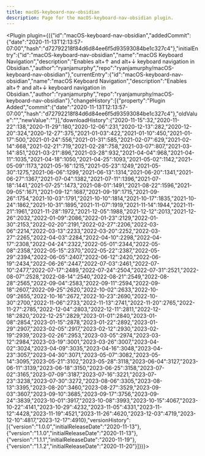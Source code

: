 ---
title: macOS-keyboard-nav-obsidian
description: Page for the macOS-keyboard-nav-obsidian plugin.
---


<Plugin plugin={({"id":"macOS-keyboard-nav-obsidian","addedCommit":{"date":"2020-11-13T12:13:57-07:00","hash":"d72792218f84d6d84ee6f5d93593084be1c327c4"},"initialEntry":{"id":"macOS-keyboard-nav-obsidian","name":"macOS Keyboard Navigation","description":"Enables alt+↑ and alt+↓ keyboard navigation in Obsidian.","author":"ryanjamurphy","repo":"ryanjamurphy/macOS-keyboard-nav-obsidian"},"currentEntry":{"id":"macOS-keyboard-nav-obsidian","name":"macOS Keyboard Navigation","description":"Enables alt+↑ and alt+↓ keyboard navigation in Obsidian.","author":"ryanjamurphy","repo":"ryanjamurphy/macOS-keyboard-nav-obsidian"},"changeHistory":[{"property":"Plugin Added","commit":{"date":"2020-11-13T12:13:57-07:00","hash":"d72792218f84d6d84ee6f5d93593084be1c327c4"},"oldValue":"","newValue":""}],"downloadHistory":{"2020-11-15":32,"2020-11-22":138,"2020-11-29":180,"2020-12-06":231,"2020-12-13":282,"2020-12-20":324,"2020-12-27":375,"2021-01-03":422,"2021-01-10":450,"2021-01-17":500,"2021-01-24":556,"2021-01-31":585,"2021-02-07":629,"2021-02-14":668,"2021-02-21":719,"2021-02-28":758,"2021-03-07":807,"2021-03-14":851,"2021-03-21":896,"2021-03-28":932,"2021-04-04":968,"2021-04-11":1035,"2021-04-18":1050,"2021-04-25":1093,"2021-05-02":1142,"2021-05-09":1173,"2021-05-16":1215,"2021-05-23":1249,"2021-05-30":1275,"2021-06-06":1299,"2021-06-13":1314,"2021-06-20":1341,"2021-06-27":1367,"2021-07-04":1382,"2021-07-11":1396,"2021-07-18":1441,"2021-07-25":1473,"2021-08-01":1491,"2021-08-22":1596,"2021-09-05":1671,"2021-09-12":1687,"2021-09-19":1715,"2021-09-26":1754,"2021-10-03":1791,"2021-10-10":1814,"2021-10-17":1835,"2021-10-24":1862,"2021-10-31":1895,"2021-11-07":1919,"2021-11-14":1944,"2021-11-21":1961,"2021-11-28":1972,"2021-12-05":1988,"2021-12-12":2013,"2021-12-26":2032,"2022-01-09":2086,"2022-01-23":2129,"2022-01-30":2153,"2022-02-20":2191,"2022-02-27":2206,"2022-03-06":2214,"2022-03-13":2233,"2022-03-20":2252,"2022-03-27":2265,"2022-04-03":2284,"2022-04-10":2298,"2022-04-17":2308,"2022-04-24":2322,"2022-05-01":2344,"2022-05-08":2358,"2022-05-15":2370,"2022-05-22":2387,"2022-05-29":2394,"2022-06-05":2407,"2022-06-12":2420,"2022-06-19":2434,"2022-06-26":2447,"2022-07-03":2461,"2022-07-10":2477,"2022-07-17":2489,"2022-07-24":2504,"2022-07-31":2521,"2022-08-07":2528,"2022-08-14":2540,"2022-08-21":2549,"2022-08-28":2565,"2022-09-04":2583,"2022-09-11":2594,"2022-09-18":2607,"2022-09-25":2620,"2022-10-02":2633,"2022-10-09":2655,"2022-10-16":2672,"2022-10-23":2690,"2022-10-30":2700,"2022-11-06":2733,"2022-11-13":2741,"2022-11-20":2765,"2022-11-27":2785,"2022-12-04":2803,"2022-12-11":2811,"2022-12-18":2820,"2022-12-25":2829,"2023-01-01":2840,"2023-01-08":2854,"2023-01-15":2878,"2023-01-22":2892,"2023-01-29":2907,"2023-02-05":2917,"2023-02-12":2930,"2023-02-19":2939,"2023-02-26":2953,"2023-03-05":2974,"2023-03-12":2984,"2023-03-19":3001,"2023-03-26":3007,"2023-04-02":3024,"2023-04-09":3035,"2023-04-16":3048,"2023-04-23":3057,"2023-04-30":3071,"2023-05-07":3082,"2023-05-14":3095,"2023-05-21":3102,"2023-05-28":3118,"2023-06-04":3127,"2023-06-11":3139,"2023-06-18":3150,"2023-06-25":3158,"2023-07-02":3165,"2023-07-09":3187,"2023-07-16":3221,"2023-07-23":3238,"2023-07-30":3272,"2023-08-06":3305,"2023-08-13":3395,"2023-08-20":3460,"2023-08-27":3529,"2023-09-03":3607,"2023-09-10":3685,"2023-09-17":3756,"2023-09-24":3839,"2023-10-01":3917,"2023-10-08":3993,"2023-10-15":4067,"2023-10-22":4141,"2023-10-29":4232,"2023-11-05":4331,"2023-11-12":4428,"2023-11-19":4521,"2023-11-26":4620,"2023-12-03":4719,"2023-12-10":4817,"2023-12-17":4910},"versionHistory":[{"version":"1.0.0","initialReleaseDate":"2020-11-13"},{"version":"1.1.0","initialReleaseDate":"2020-11-13"},{"version":"1.1.1","initialReleaseDate":"2020-11-19"},{"version":"1.1.2","initialReleaseDate":"2020-11-20"}]})}></Plugin>